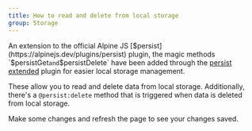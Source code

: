 ```yaml
---
title: How to read and delete from local storage
group: Storage
---
```


An extension to the official Alpine JS [$persist](https://alpinejs.dev/plugins/persist) plugin, the magic methods `$persistGet` and `$persistDelete` have been added through the [persist extended](https://alpinejs.dev/plugins/persist) plugin for easier local storage management.

These allow you to read and delete data from local storage. Additionally, there's a `@persist:delete` method that is triggered when data is deleted from local storage.

<Callout>
  Make some changes and refresh the page to see your changes saved.
</Callout>
